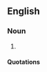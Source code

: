 {{rfv}}
==English==

===Noun===
{{en-noun|chromographies}}

# {{defn}}

====Quotations====
{{seecites}}

<!--The study of [[communication]] through [[color]]s and colored [[artwork]]. For example, colored [[beadwork]] and clothing produced by early peoples of Africa and the Americas often contained messages encoded in their colors.

===References===
* [http://www.orn.mpg.de/~knauer/wickler/perl.html Chromography with beads]

[[Category:Art]]
-->